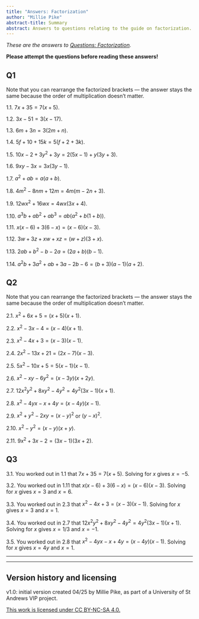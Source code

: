 ```yaml
---
title: "Answers: Factorization"
author: "Millie Pike"
abstract-title: Summary
abstract: Answers to questions relating to the guide on factorization.
---
```


*These are the answers to [Questions: Factorization](../questions/qs-factorization.qmd).*

**Please attempt the questions before reading these answers!**

## Q1 {-}

Note that you can rearrange the factorized brackets — the answer stays the same because the order of multiplication doesn't matter.

1.1. $7x+35 = 7(x+5)$.

1.2. $3x-51 = 3(x-17)$.

1.3. $6m+3n = 3(2m+n)$.

1.4. $5f+10+15k = 5(f+2+3k)$.

1.5. $10x-2+3y^2+3y = 2(5x-1)+y(3y+3)$.

1.6. $9xy-3x = 3x(3y-1)$.

1.7. $a^2+ab = a(a+b)$.

1.8. $4m^2-8nm+12m = 4m(m-2n+3)$.

1.9. $12wx^2+16wx = 4wx(3x+4)$.

1.10. $a^3b+ab^2+ ab^3 = ab(a^2+b(1+b))$.

1.11. $x(x-6)+3(6-x) = (x-6)(x-3)$.

1.12. $3w+3z+xw+xz = (w+z)(3+x)$.

1.13. $2ab+ b^2-b-2a = (2a+b)(b-1)$.

1.14. $a^2 b+3a^2+ab+3a-2b-6 = (b+3)(a-1)(a+2)$.

## Q2 {-}

Note that you can rearrange the factorized brackets — the answer stays the same because the order of multiplication doesn't matter.

2.1. $x^2+6x+5 = (x+5)(x+1)$.

2.2. $x^2-3x-4 = (x-4)(x+1)$.

2.3. $x^2-4x+3 = (x-3)(x-1)$.

2.4. $2x^2-13x+21 = (2x-7)(x-3)$.

2.5. $5x^2-10x+5 = 5(x-1)(x-1)$.

2.6. $x^2-xy-6y^2 = (x-3y)(x+2y)$.

2.7. $12x^2 y^2+8xy^2-4y^2 = 4y^2(3x-1)(x+1)$.

2.8. $x^2-4yx-x+4y = (x-4y)(x-1)$.

2.9. $x^2+y^2-2xy = (x-y)^2$ or $(y-x)^2$.

2.10. $x^2-y^2 = (x-y)(x+y)$.

2.11. $9x^2 +3x -2 = (3x-1)(3x+2)$.

## Q3 {-}

3.1. You worked out in 1.1 that $7x+35 = 7(x+5)$. Solving for $x$ gives $x =-5$.

3.2. You worked out in 1.11 that $x(x-6)+3(6-x)=(x-6)(x-3)$. Solving for $x$ gives $x =3$ and $x=6$.

3.3. You worked out in 2.3 that $x^2-4x+3=(x-3)(x-1)$. Solving for $x$ gives $x =3$ and $x=1$.

3.4. You worked out in 2.7 that $12x^2 y^2+8xy^2-4y^2=4y^2(3x-1)(x+1)$. Solving for $x$ gives $x = 1/3$ and $x=-1$.

3.5. You worked out in 2.8 that $x^2-4yx-x+4y=(x-4y)(x-1)$. Solving for $x$ gives $x =4y$ and $x=1$.

---

---

## Version history and licensing {-}

v1.0: initial version created 04/25 by Millie Pike, as part of a University of St Andrews VIP project.

[This work is licensed under CC BY-NC-SA 4.0.](https://creativecommons.org/licenses/by-nc-sa/4.0/?ref=chooser-v1)
